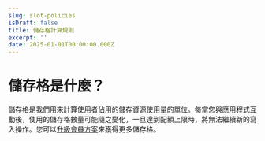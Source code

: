 ```yaml
---
slug: slot-policies
isDraft: false
title: 儲存格計算規則
excerpt: ''
date: 2025-01-01T00:00:00.000Z
---
```


# 儲存格是什麼？

儲存格是我們用來計算使用者佔用的儲存資源使用量的單位。每當您與應用程式互動後，使用的儲存格數量可能隨之變化，一旦達到配額上限時，將無法繼續新的寫入操作。您可以[升級會員方案]()來獲得更多儲存格。